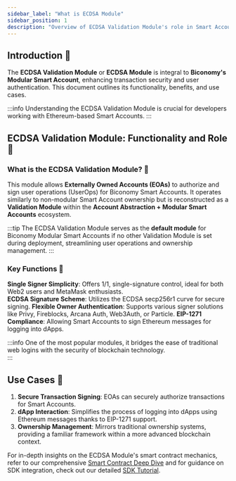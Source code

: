 ```yaml
---
sidebar_label: "What is ECDSA Module"
sidebar_position: 1
description: "Overview of ECDSA Validation Module's role in Smart Accounts"
---
```


## Introduction 📄

The **ECDSA Validation Module** or **ECDSA Module** is integral to **Biconomy's Modular Smart Account**, enhancing transaction security and user authentication. This document outlines its functionality, benefits, and use cases.

:::info
Understanding the ECDSA Validation Module is crucial for developers working with Ethereum-based Smart Accounts.
:::

## ECDSA Validation Module: Functionality and Role 🔑

### What is the ECDSA Validation Module? 🤔

This module allows **Externally Owned Accounts (EOAs)** to authorize and sign user operations (UserOps) for Biconomy Smart Accounts. It operates similarly to non-modular Smart Account ownership but is reconstructed as a **Validation Module** within the **Account Abstraction + Modular Smart Accounts** ecosystem.

:::tip
The ECDSA Validation Module serves as the **default module** for Biconomy Modular Smart Accounts if no other Validation Module is set during deployment, streamlining user operations and ownership management.
:::

### Key Functions 🔐

**Single Signer Simplicity**: Offers 1/1, single-signature control, ideal for both Web2 users and MetaMask enthusiasts.  
**ECDSA Signature Scheme**: Utilizes the ECDSA secp256r1 curve for secure signing.
**Flexible Owner Authentication**: Supports various signer solutions like Privy, Fireblocks, Arcana Auth, Web3Auth, or Particle.
**EIP-1271 Compliance**: Allowing Smart Accounts to sign Ethereum messages for logging into dApps.

:::info
One of the most popular modules, it bridges the ease of traditional web logins with the security of blockchain technology.  
:::

## Use Cases 🌟

1. **Secure Transaction Signing**: EOAs can securely authorize transactions for Smart Accounts.
2. **dApp Interaction**: Simplifies the process of logging into dApps using Ethereum messages thanks to EIP-1271 support.  
3. **Ownership Management**: Mirrors traditional ownership systems, providing a familiar framework within a more advanced blockchain context.

For in-depth insights on the ECDSA Module's smart contract mechanics, refer to our comprehensive [Smart Contract Deep Dive](/Modules/ecdsa/ecdsasmartcontracts) and for guidance on SDK integration, check out our detailed [SDK Tutorial](/Modules/ecdsa/ecdsasdk).

